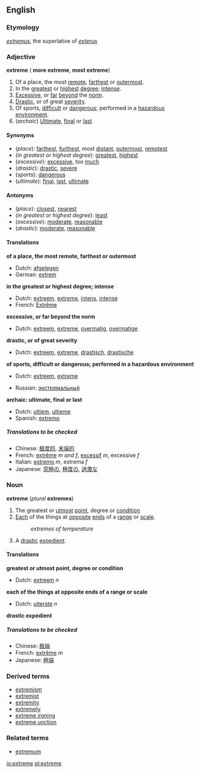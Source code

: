 ==English==
===Etymology===
{{L.}} ''[[extremus]]'', the superlative of ''[[exterus]]''<!--should this be "externus", which means "outside"?-->

===Adjective===
'''extreme''' ({{compar}} '''more extreme''', {{superl}} '''most extreme''')

#Of a place, the most [[remote]], [[farthest]] or [[outermost]].
#In the [[greatest]] or [[highest]] [[degree]]; [[intense]].
#[[Excessive]], or [[far]] [[beyond]] the [[norm]].
#[[Drastic]], or of great [[severity]].
#Of sports, [[difficult]] or [[dangerous]]; performed in a [[hazardous]] [[environment]].
#(''archaic'') [[Ultimate]], [[final]] or [[last]].

====Synonyms====
*(''place''): [[far]]thest, [[furthest]], most [[distant]], [[outermost]], [[remote]]st
*(''in greatest or highest degree''): [[great]]est, [[high]]est
*(''excessive''): [[excessive]], too [[much]]
*(''drastic''): [[drastic]], [[severe]]
*(''sports''): [[dangerous]]
*(''ultimate''): [[final]], [[last]], [[ultimate]]

====Antonyms====
*(''place''): [[close]]st, [[near]]est
*(''in greatest or highest degree''): [[least]]
*(''excessive''): [[moderate]], [[reasonable]]
*(''drastic''): [[moderate]], [[reasonable]]

====Translations====

'''of a place, the most remote, farthest or outermost'''
{{top}}
*Dutch: [[afgelegen]]
*German: [[extrem]]
{{mid}}
{{bottom}}

'''in the greatest or highest degree; intense'''
{{top}}
*Dutch: [[extreem]], [[extreme]], [[intens]], [[intense]]
*French: [[Extrême]]
{{mid}}
{{bottom}}

'''excessive, or far beyond the norm'''
{{top}}
*Dutch: [[extreem]], [[extreme]], [[overmatig]], [[overmatige]]
{{mid}}
{{bottom}}

'''drastic, or of great severity'''
{{top}}
*Dutch: [[extreem]], [[extreme]], [[drastisch]], [[drastische]]
{{mid}}
{{bottom}}

'''of sports, difficult or dangerous; performed in a hazardous environment'''
{{top}}
*Dutch: [[extreem]], [[extreme]]
{{mid}}
*Russian: [[экстремальный]]
{{bottom}}

'''archaic: ultimate, final or last'''
{{top}}
*Dutch: [[ultiem]], [[ultieme]]
*Spanish: [[extremo]]
{{mid}}
{{bottom}}

=====Translations to be checked=====
<!--Remove this section once all of the translations below have been moved into the tables above.-->
{{checktrans}}

*Chinese: [[极度的]], [[末端的]]
*French: [[extrême]] ''m and f'', [[excessif]] ''m'', excessive ''f''
*Italian: [[estremo]] ''m'', estrema ''f''
*Japanese: [[究極]]の, [[極度]]の, [[過激]]な

===Noun===
'''extreme''' (''plural'' '''extremes''')

#The greatest or [[utmost]] [[point]], degree or [[condition]]
#[[Each]] of the things at [[opposite]] [[end]]s of a [[range]] or [[scale]].
#:''extremes of temperature''
#A [[drastic]] [[expedient]].

====Translations====
'''greatest or utmost point, degree or condition'''
{{top}}
*Dutch: [[extreem]] ''n''
{{mid}}
{{bottom}}

'''each of the things at opposite ends of a range or scale'''
{{top}}
*Dutch: [[uiterste]] ''n''
{{mid}}
{{bottom}}

'''drastic expedient'''
{{top}}
{{mid}}
{{bottom}}

=====Translations to be checked=====
<!--Remove this section once all of the translations below have been moved into the tables above.-->
{{checktrans}}

*Chinese: [[极端]]
*French: [[extrême]] ''m''
*Japanese: [[極端]]

===Derived terms===
*[[extremism]]
*[[extremist]]
*[[extremity]]
*[[extremely]]
*[[extreme ironing]]
*[[extreme unction]]

===Related terms===
*[[extremum]]

[[io:extreme]]
[[pl:extreme]]